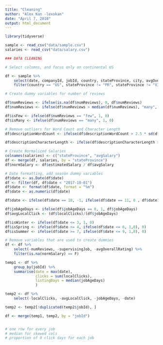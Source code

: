 ```yaml
---
title: "Cleaning"
author: "Alex Kan -lexokan"
date: "April 7, 2018"
output: html_document
---
```


```r
library(tidyverse)
```

```r
sample <- read_csv("data/sample.csv")
salaries <- read_csv("data/salary.csv")
```

```r
### DATA CLEANING

# Select columns, and focus only on continental US

df <- sample %>% 
    select(date, companyId, jobId, country, stateProvince, city, avgOverallRating, numReviews, normTitleCategory, supervisingJob, descriptionCharacterLength, descriptionWordCount, estimatedSalary, educationRequirement, clicks, jobAgeDays, localClicks) %>% 
    filter(country == "US", stateProvince != "PR", stateProvince != "VI") 

# Create dummy variables for number of reviews 

df$numReviews <- ifelse(is.na(df$numReviews), 0, df$numReviews)
df$numReviews <- ifelse(df$numReviews > median(df$numReviews), "many", ifelse(df$numReviews > 0, "few", "none"))

df$isFew <- ifelse(df$numReviews == "few", 1, 0)
df$isMany <- ifelse(df$numReviews == "many", 1, 0)

# Remove outliers for Word Count and Character Length
df$descriptionWordCount <- ifelse(df$descriptionWordCount > 2.5 * sd(df$descriptionWordCount), median(df$descriptionWordCount), df$descriptionWordCount)

df$descriptionCharacterLength <- ifelse(df$descriptionCharacterLength > 2.5 * sd(df$descriptionCharacterLength), median(df$descriptionCharacterLength), df$descriptionCharacterLength)

# Create Normalized Salaries
colnames(salaries) <- c("stateProvince", "avgSalary")
df <- merge(df, salaries, by = "stateProvince")
df$normSalary <- df$estimatedSalary / df$avgSalary

# Date formatting, add season dummy variables 
df$date <- as.Date(df$date)
df <- filter(df, df$date < "2017-10-01")
df$date <- format(df$date, format = "%m")
df$date <- as.numeric(df$date)

df$date <- ifelse(df$date == 10, -1, ifelse(df$date == 11, 0 , df$date))

df$jobAgeDays <- ifelse(df$jobAgeDays == 0, 1, df$jobAgeDays)
df$avgLocalClick <- (df$localClicks)/(df$jobAgeDays)

df$isWinter <- ifelse(df$date <= 3, 1, 0)
df$isSpring <- ifelse(df$date >= 4, ifelse(df$date <= 6, 1,0), 0)
df$isSummer <- ifelse(df$date >= 7, ifelse(df$date <= 9, 1,0), 0)

# Remove variables that are used to create dummies 
df <- df %>%
    select(-numReviews, -supervisingJob, -avgOverallRating) %>%
    filter(is.na(normSalary) == F)

temp1 <- df %>% 
    group_by(jobId) %>%
    summarise(date = max(date),
              clicks = sum(localClicks),
              listingDays = median(jobAgeDays)
              )

temp2 <- df %>% 
    select(-localClicks, -avgLocalClick, -jobAgeDays, -date) 

temp2 <- temp2[!duplicated(temp2$jobId), ]

df <- merge(temp1, temp2, by = "jobId")


# one row for every job 
# median for skewed cols 
# proportion of 0 click days for each job 

```
